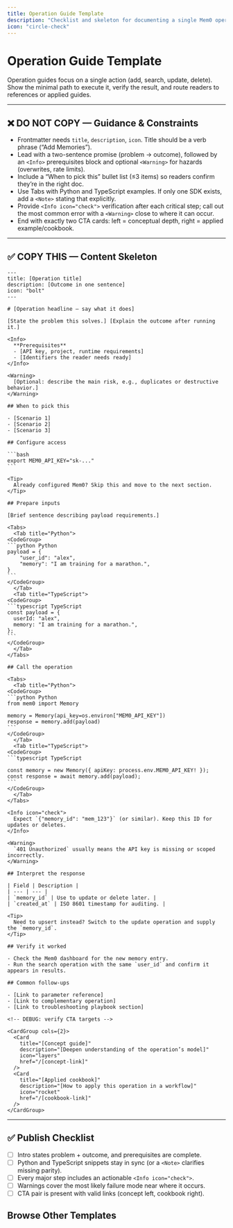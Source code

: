 ```yaml
---
title: Operation Guide Template
description: "Checklist and skeleton for documenting a single Mem0 operation."
icon: "circle-check"
---
```


# Operation Guide Template

Operation guides focus on a single action (add, search, update, delete). Show the minimal path to execute it, verify the result, and route readers to references or applied guides.

---

## ❌ DO NOT COPY — Guidance & Constraints
- Frontmatter needs `title`, `description`, `icon`. Title should be a verb phrase (“Add Memories”).
- Lead with a two-sentence promise (problem → outcome), followed by an `<Info>` prerequisites block and optional `<Warning>` for hazards (overwrites, rate limits).
- Include a “When to pick this” bullet list (≤3 items) so readers confirm they’re in the right doc.
- Use Tabs with Python and TypeScript examples. If only one SDK exists, add a `<Note>` stating that explicitly.
- Provide `<Info icon="check">` verification after each critical step; call out the most common error with a `<Warning>` close to where it can occur.
- End with exactly two CTA cards: left = conceptual depth, right = applied example/cookbook.

---

## ✅ COPY THIS — Content Skeleton

````mdx
---
title: [Operation title]
description: [Outcome in one sentence]
icon: "bolt"
---

# [Operation headline — say what it does]

[State the problem this solves.] [Explain the outcome after running it.]

<Info>
  **Prerequisites**
  - [API key, project, runtime requirements]
  - [Identifiers the reader needs ready]
</Info>

<Warning>
  [Optional: describe the main risk, e.g., duplicates or destructive behavior.]
</Warning>

## When to pick this

- [Scenario 1]
- [Scenario 2]
- [Scenario 3]

## Configure access

```bash
export MEM0_API_KEY="sk-..."
```

<Tip>
  Already configured Mem0? Skip this and move to the next section.
</Tip>

## Prepare inputs

[Brief sentence describing payload requirements.]

<Tabs>
  <Tab title="Python">
<CodeGroup>
```python Python
payload = {
    "user_id": "alex",
    "memory": "I am training for a marathon.",
}
```
</CodeGroup>
  </Tab>
  <Tab title="TypeScript">
<CodeGroup>
```typescript TypeScript
const payload = {
  userId: "alex",
  memory: "I am training for a marathon.",
};
```
</CodeGroup>
  </Tab>
</Tabs>

## Call the operation

<Tabs>
  <Tab title="Python">
<CodeGroup>
```python Python
from mem0 import Memory

memory = Memory(api_key=os.environ["MEM0_API_KEY"])
response = memory.add(payload)
```
</CodeGroup>
  </Tab>
  <Tab title="TypeScript">
<CodeGroup>
```typescript TypeScript

const memory = new Memory({ apiKey: process.env.MEM0_API_KEY! });
const response = await memory.add(payload);
```
</CodeGroup>
  </Tab>
</Tabs>

<Info icon="check">
  Expect `{"memory_id": "mem_123"}` (or similar). Keep this ID for updates or deletes.
</Info>

<Warning>
  `401 Unauthorized` usually means the API key is missing or scoped incorrectly.
</Warning>

## Interpret the response

| Field | Description |
| --- | --- |
| `memory_id` | Use to update or delete later. |
| `created_at` | ISO 8601 timestamp for auditing. |

<Tip>
  Need to upsert instead? Switch to the update operation and supply the `memory_id`.
</Tip>

## Verify it worked

- Check the Mem0 dashboard for the new memory entry.
- Run the search operation with the same `user_id` and confirm it appears in results.

## Common follow-ups

- [Link to parameter reference]
- [Link to complementary operation]
- [Link to troubleshooting playbook section]

<!-- DEBUG: verify CTA targets -->

<CardGroup cols={2}>
  <Card
    title="[Concept guide]"
    description="[Deepen understanding of the operation’s model]"
    icon="layers"
    href="/[concept-link]"
  />
  <Card
    title="[Applied cookbook]"
    description="[How to apply this operation in a workflow]"
    icon="rocket"
    href="/[cookbook-link]"
  />
</CardGroup>
````

---

## ✅ Publish Checklist
- [ ] Intro states problem + outcome, and prerequisites are complete.
- [ ] Python and TypeScript snippets stay in sync (or a `<Note>` clarifies missing parity).
- [ ] Every major step includes an actionable `<Info icon="check">`.
- [ ] Warnings cover the most likely failure mode near where it occurs.
- [ ] CTA pair is present with valid links (concept left, cookbook right).

## Browse Other Templates

<CardGroup cols={3}>
  <Card
    title="Quickstart"
    description="Install → Configure → Add → Search → Delete."
    icon="rocket"
    href="/templates/quickstart_template"
  />
  <Card
    title="Operation Guide"
    description="Single task walkthrough with verification checkpoints."
    icon="circle-check"
    href="/templates/operation_guide_template"
  />
  <Card
    title="Feature Guide"
    description="Explain when and why to use a capability, not just the API."
    icon="sparkles"
    href="/templates/feature_guide_template"
  />
  <Card
    title="Concept Guide"
    description="Define mental models, key terms, and diagrams."
    icon="brain"
    href="/templates/concept_guide_template"
  />
  <Card
    title="Integration Guide"
    description="Configure Mem0 alongside third-party tools."
    icon="plug"
    href="/templates/integration_guide_template"
  />
  <Card
    title="Cookbook"
    description="Narrative, end-to-end walkthroughs."
    icon="book-open"
    href="/templates/cookbook_template"
  />
  <Card
    title="API Reference"
    description="Endpoint specifics with dual-language examples."
    icon="code"
    href="/templates/api_reference_template"
  />
  <Card
    title="Parameters Reference"
    description="Accepted fields, defaults, and misuse fixes."
    icon="list"
    href="/templates/parameters_reference_template"
  />
  <Card
    title="Migration Guide"
    description="Plan → migrate → validate with rollback."
    icon="arrow-right"
    href="/templates/migration_guide_template"
  />
  <Card
    title="Release Notes"
    description="Ship highlights and required CTAs."
    icon="megaphone"
    href="/templates/release_notes_template"
  />
  <Card
    title="Troubleshooting Playbook"
    description="Symptom → diagnose → fix."
    icon="life-buoy"
    href="/templates/troubleshooting_playbook_template"
  />
  <Card
    title="Section Overview"
    description="Landing pages with card grids and CTA pair."
    icon="grid"
    href="/templates/section_overview_template"
  />
</CardGroup>

<CardGroup cols={2}>
  <Card
    title="Contribution Hub"
    description="Review the authoring workflow and linked templates."
    icon="clipboard-list"
    href="/platform/contribute"
  />
  <Card
    title="Docs Home"
    description="Return to the platform overview once you’re done."
    icon="compass"
    href="/platform/overview"
  />
</CardGroup>
